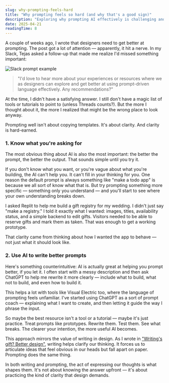 ```yaml
---
slug: why-prompting-feels-hard
title: "Why prompting feels so hard (and why that's a good sign)"
description: "Exploring why prompting AI effectively is challenging and how this difficulty actually signals an opportunity for better design thinking."
date: 2025-04-21
readingTime: 8
---
```


A couple of weeks ago, I wrote that designers need to get better at prompting. The post got a lot of attention — apparently, it hit a nerve. In my Slack, Tejas asked a follow-up that made me realize I'd missed something important:

![Slack prompt example](/images/articles/prompt-slack.webp)

>"I'd love to hear more about your experiences or resources where we as designers can explore and get better at using prompt-driven language effectively. Any recommendations?"

At the time, I didn't have a satisfying answer. I still don't have a magic list of tools or tutorials to point to (unless Threads counts?). But the more I thought about it, the more I realized that might be the wrong place to look anyway.

Prompting well isn't about copying templates. It's about clarity. And clarity is hard-earned.

### 1. Know what you're asking for
The most obvious thing about AI is also the most important: the better the prompt, the better the output. That sounds simple until you try it.

If you don't know what you want, or you're vague about what you're building, the AI can't help you. It can't fill in your thinking for you. One reason the default prompt is always something like "make a todo app" is because we all sort of know what that is. But try prompting something more specific — something only you understand — and you'll start to see where your own understanding breaks down.

I asked Replit to help me build a gift registry for my wedding. I didn't just say "make a registry." I told it exactly what I wanted: images, titles, availability status, and a simple backend to edit gifts. Visitors needed to be able to reserve gifts and mark them as taken. That was enough to get a working prototype.

That clarity came from thinking about how I wanted the app to behave — not just what it should look like.

### 2. Use AI to write better prompts
Here's something counterintuitive: AI is actually great at helping you prompt better, if you let it. I often start with a messy description and then ask ChatGPT to help me rewrite it more clearly — include what to build, what not to build, and even how to build it.

This helps a lot with tools like Visual Electric too, where the language of prompting feels unfamiliar. I've started using ChatGPT as a sort of prompt coach — explaining what I want to create, and then letting it guide the way I phrase the input.

So maybe the best resource isn't a tool or a tutorial — maybe it's just practice. Treat prompts like prototypes. Rewrite them. Test them. See what breaks. The clearer your intention, the more useful AI becomes.

This approach mirrors the value of writing in design. As I wrote in <a href="/articles/writings-gift-better-design">"Writing's gift? Better design"</a>, writing helps clarify our thinking. It forces us to articulate ideas that feel obvious in our heads but fall apart on paper. Prompting does the same thing.

In both writing and prompting, the act of expressing our thoughts is what shapes them. It's not about knowing the answer upfront — it's about practicing the kind of clarity that design demands.